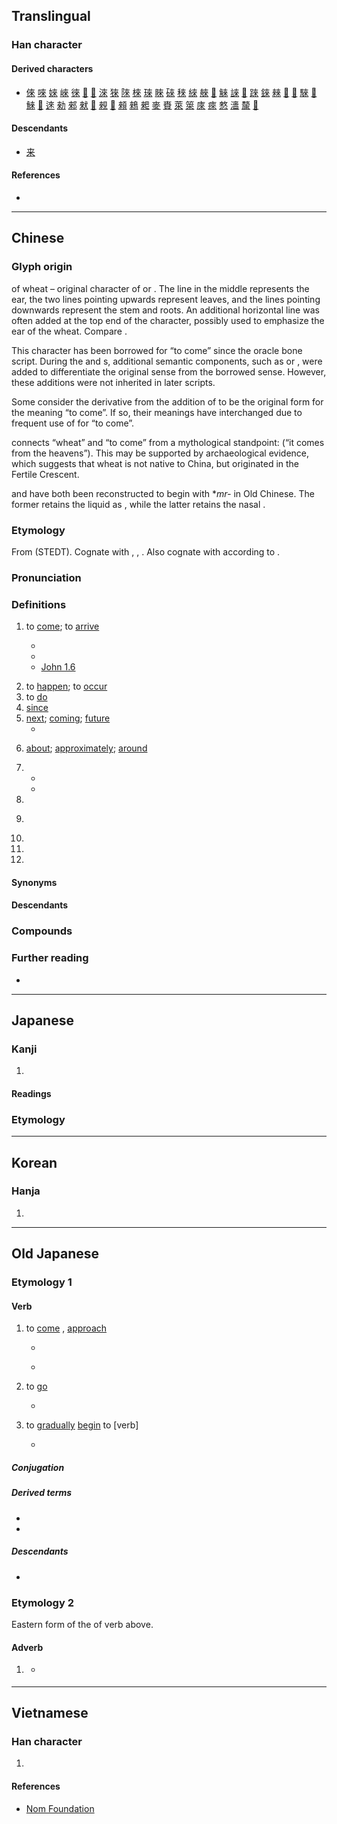 {{also|来|徠|夾}}
{{character info/new}}

==Translingual==
{{CJKV-forms|來|来|来|來}}
{{stroke order|strokes=8}}
{{stroke order|type=animate}}

===Han character===
{{Han char|rn=9|rad=人|as=06|sn=8|four=40908|canj=DOO|ids=⿻木从}}

====Derived characters====
* [[倈]] [[唻]] [[婡]] [[崍]] [[徠]] [[𢜞]] [[𢯦]] [[淶]] [[猍]] [[䧒]] [[棶]] [[琜]] [[睞]] [[䂾]] [[䅘]] [[䋱]] [[𦩑]] [[𧍍]] [[䚞]] [[誺]] [[𤳆]] [[𨂐]] [[錸]] [[㯤]] [[𦠘]] [[𣛤]] [[騋]] [[𩳳]] [[鯠]] [[𪘨]] [[逨]] [[勑]] [[郲]] [[猌]] [[𢆠]] [[䚅]] [[𤳇]] [[顂]] [[鶆]] [[𠌊]] [[麥]] [[賚]] [[萊]] [[箂]] [[庲]] [[㾢]] [[憗]] [[瀒]] [[斄]] [[𤀛]]

====Descendants====
* [[来]]

====References====
* {{Han ref|kx=0101.160|dkj=00581|dj=0214.080|hdz=10141.080|uh=4F86|ud=20358|bh=A8D3|bd=43219}}

----

==Chinese==
{{zh-forms|s=来|alt=𧼛}}

===Glyph origin===
{{Han etym}}
{{liushu|p}} of wheat – original character of {{och-l|麥|wheat}} or {{och-l|麳|wheat}}. The line in the middle represents the ear, the two lines pointing upwards represent leaves, and the lines pointing downwards represent the stem and roots. An additional horizontal line was often added at the top end of the character, possibly used to emphasize the ear of the wheat. Compare {{zh-l|*禾}}.

This character has been borrowed for “to come” since the oracle bone script. During the {{w|Western Zhou}} and {{w|Warring States period}}s, additional semantic components, such as {{zh-l|*止|foot}} or {{zh-l|*辵|to walk}}, were added to differentiate the original sense from the borrowed sense. However, these additions were not inherited in later scripts.

Some consider the derivative {{zh-l|*麥}} from the addition of {{zh-l|*夊|to walk slowly}} to be the original form for the meaning “to come”. If so, their meanings have interchanged due to frequent use of {{lang|zh|來}} for “to come”. {{attn|zh|Any sources disproving this? Most sources interpret 夊 differently because it seems like 麥 was never used to mean "to come" in oracle bones.}}

''{{w|Shuowen}}'' connects “wheat” and “to come” from a mythological standpoint: {{lang|zh|天所來也}} (“it comes from the heavens”). This may be supported by archaeological evidence, which suggests that wheat is not native to China, but originated in the Fertile Crescent.

{{lang|zh|來}} and {{lang|zh|麥}} have both been reconstructed to begin with *''mr-'' in Old Chinese. The former retains the liquid as {{IPAchar|/l/}}, while the latter retains the nasal {{IPAchar|/m/}}.

===Etymology===
From {{inh|zh|sit-pro|*la-j ~ ra||to come}} (STEDT). Cognate with {{och-l|迨|to reach; until}}, {{och-l|賚|to bestow}}, {{cog|my|လာ||to come}}. Also cognate with {{och-l|蒞|to arrive}} according to {{zh-ref|Schuessler (2007)}}.

===Pronunciation===
{{zh-pron
|m=lái
|m-s=nai2
|dg=лэ1
|c=loi4,lai4,lei4
|c_note=lai4, lei4 - vernacular (often written as {{zh-l|嚟}})
|c-t=loi3
|g=lai4
|h=pfs=lòi;gd=loi2
|j=lai1
|mb=lâ̤
|md=lì/lài
|md_note=lì - vernacular; lài - literary
|mn=lâi
|mn-t=lai5/lai7/lai2
|mn-t_note=lai7 - indicates past things; lai2 - “will”
|w=3le
|x=lai2
|mc=y
|oc=y
|ma=y
|cat=v,a,part,pn
}}

===Definitions===
{{zh-hanzi}}

# to [[come]]; to [[arrive]]
#: {{zh-ant|去}}
#* {{zh-x|我 一會-兒{r} 就 來。|I'll come in a moment.}}
#* {{zh-x|我 不 知道 它 是 從 哪裡 來 的。|I didn't know where it came from.}}
#* [https://web.archive.org/web/20111002150223/http://www.wordproject.org/multi/bi_en_cn_py.htm John 1.6]
#*: {{zh-x|有 一 個 人，是 從 神 那裡 差 來 的，名 叫 ^約翰。|There was a man sent from God, whose name was John.}}
# to [[happen]]; to [[occur]]
# to [[do]] {{n-g|(specific meaning depending on the context)}}
# [[since]]
# [[next]]; [[coming]]; [[future]]
#* {{zh-x|來年|next year}}
# {{lb|zh|after a number}} [[about]]; [[approximately]]; [[around]]
# {{n-g|Used after a verb of motion to indicate movement toward the speaker.}}
#* {{zh-x|下來|to come down [compare {{zh-l|下去|to go down}}]}}
#* {{zh-x|進來|to come in}}
# {{n-g|Used before a verb to express volition.}}
# {{n-g|Used with {{zh-l|*不}} or {{zh-l|*得}} to express capability.}}
#: {{zh-x|我 做 不 來 俯臥撐。|I can't do push-ups.}}
# {{n-g|Used after numerals in colloquial lists.}}
# {{n-g|Meaningless particle for rhythmic purposes.}}
# {{surname|zh}}

====Synonyms====
{{zh-dial}}

====Descendants====
{{CJKV||s=来|らい|o=来|or=''rē''|래|lai}}

===Compounds===
{{zh-der|來賓|來不得|來不及|來不來|來潮|來到|來得|來得及|來復|來復槍|來回|來回來去|來回票|來火|來火兒|來件|來講|來今|來勁|來勁兒|來看|來客|來歷|來料加工|來臨|來龍去脈|來路|來路貨|來年|來人|來日|來日方長|來神|來神兒|來生|來使|來世|來示|來勢|來說|來頭|來頭兒|來往|來文|來信|來樣加工|來意|來由|來源|來朝|來者|來者不拒|來著/来着|來之不易|來自|來蹤去跡|來者不善，善者不來|一來|上來|下來|不來|乍來|亂來|今來|以來|來享|來來|來儀|來函|來去|來古|來哲|來因|來孫|來學|來情|來手|來書|來月|來期|來果|來歲|來歸|來派|來煞|來牟|來犯|來的|來稿|來緣|來茲|來葉|來蘇|來處|來襲|來訪|來諭|來貺|來附|來電|來頓|來龍|儻來|先來|入來|再來|出來|別來|前來|勞來|原來|去來|古來|向來|回來|外來|夜來|如來|子來|家來|將來|少來|帶來|年來|往來|後來|從來|把來|拈來|捎來|新來|日來|早來|昨來|有來|未來|本來|歷來|歸來|比來|烏來|爾來|特來|生來|用來|由來|當來|白來|看來|硬來|算來|素來|老來|胡來|自來|舶來|行來|見來|說來|起來|趕來|轉來|近來|返來|進來|過來|適來|還來|邇來|都來|馬來|否往泰來|娓娓道來|可又來|傳染來源|來者可追|來蘇水|希伯來人|不相來往|姍姍來遲|來福槍|下不來|弄來弄去|儻來之物|大剛來|倏來忽往|南來北往|後來之秀|古往今來|划不來|寒來暑往|來亨雞|左來右去|來回的話|來人兒|來頭貨|信手拈來|劈地價來|想來想去|乘興而來|否極泰來|好來寶|來令片|做出事來|垂於將來|往古來今|來事兒|嗟來之食|你來我往|不請自來|悲從中來|到大來|今來古往|來去自如|來者不善|一來二去|忙不過來|別來無恙|慢慢來|慕名而來|做下來|其來有自|不相往來|惠然肯來|人來瘋|來去匆匆|否去泰來|來來往往|可是來|人來客往|人來人往|先來後到|外來錢|得來不易|後來居上|彰往察來|吃不來|來得巧|大來大往|來情去意|悅近來遠|小往大來|來扇館|如來藏|大來歷|幹得來|希伯來|劃下道來|來歷不明|嗟來食|吃得來|來勢洶洶|一來一往|山雨欲來|再來過|來復線|天來大|佛來明哥|何苦來|原來如此|吃自來食|寶麗來|希伯來書|倒大來|來千去萬|從實招來|待剛來|兜來兜去|從頭再來|來福線|人來客去|來復日|克來汀症|合得來|夜來香|不來頭|大都來|大致說來|以往鑒來|大有來頭|大來頭|外來語|來比錫|在來米|合不來|來來回回|伯克來|往來如織|心血來潮|來頭不小|到頭來|卷土重來|後悔不來|來頓瓶|來日正長|下不來臺|倘來之物|來蹤去影|來者是客|來去分明|清風徐來|空穴來風|手到拿來|時來運轉|死去活來|春去秋來|番來覆去|有生以來|新來乍到|日浹往來|春來秋去|斷絕往來|手到擒來|拔來報往|歸去來兮|桃來李答|暮去朝來|樂極悲來|搖筆即來|有備而來|晃來晃去|源源而來|新聞來源|時不再來|數來寶|有來頭|撂下臉來|東來紫氣|突如其來|抖起來|放來生債|未來派|拿不起來|撧過來|特別來賓|沒來歷|禮節往來|禮尚往來|福不徒來|神來之筆|眉來眼去|時來福湊|滾來滾去|放馬過來|看起來|看不來|眉來語去|直去直來|直來直往|熙來攘往|暑往寒來|接踵而來|甘盡苦來|獨來獨往|捲土重來|打上來|捲甲重來|狼來了|禍來神昧|歸去來辭|本來面目|知來藏往|漂來戶|滾起來|拿下馬來|沒來頭|水來土掩|沒有來歷|明來暗往|推來推去|朝來暮去|歷劫歸來|有來有去|泰來否往|扭來扭去|時來運來|打來回|沒來回|沒來由|眼去眉來|未來學|攪纏不來|日往月來|生來死去|暑來寒往|東來西去|未來主義|有史以來|有來有往|時來暫去|數往知來|攪來攪去|浮來暫去|獨往獨來|掉過來|抹不下來|紛沓而來|羊帶來|顧得過來|計上心來|觀往知來|說不上來|馬來熊|說來話長|逆來順受|老來寶|說起來|自拔來歸|這般說來|踅來踅去|自來水|臭肉來蠅|自來火|頻來無忌|自來水筆|言來語去|近悅遠來|雨來散|鳳凰來儀|說得來|跑起來|老來俏|鑑往知來|走來走去|算起來|顧不過來|飛來橫禍|舶來品|絲來線去|覆去翻來|黑白來|翻來吊去|說不來|麇至沓來|馬來亞|飛來峰|馬來糕|納命來|送往迎來|跳起來|馬來西亞|馬來群島|馬來人|過來人|飯來開口|飛來橫財|繼往開來|顛來倒去|算來算去|馬來半島|雁去魚來|雁來紅|紛至沓來|閒來無事|鑒往知來|著甚來由|與生俱來|近新來|迎來送往|紫氣東來|踱來踱去|高來高去|翻來覆去|過下來|說來說去|翻來翻去|興盡悲來|苦盡甘來|者來寨|來鳳|來著|來義|芒來}}

===Further reading===
* {{thcwd|3543}}

{{zh-cat|Beginning|Elementary}}

----

==Japanese==
{{ja-kanji forms|来|來}}

===Kanji===
{{ja-kanji|grade=n|rs=木04|shin=来}}

# {{ja-kyujitai spelling of|来|lang=ja}}

====Readings====
{{ja-readings
|goon=らい
|kanon=らい
|kun=く-る, きた-る, きた-す, き-たる, き-たす
|nanori=き, こ, な, ゆき
}}

===Etymology===
{{ja-gv|来}}

----

==Korean==

===Hanja===
{{ko-hanja|오다|올|래}}

# {{rfdef|ko|sort=人06}}

----

==Old Japanese==

===Etymology 1===
{{rfe|ojp}}

====Verb====
{{head|ojp|verb|tr=ku|kana|く|sort=く}}

# to [[come]] {{gl|[[toward]]s the [[speaker]]}}, [[approach]]
#* {{RQ:Kojiki|poem 51}}
#*: {{ux|ojp|...伊良那祁久[[そこ|曾許]]爾[[思ひ出|淤母比傅]]加那志祁久[[ここ|許許]]爾淤母比傅伊岐良受曾'''久流'''[[梓弓|阿豆佐由美]][[檀|麻由美]]|tr=...iranake<sub>1</sub>ku so<sub>2</sub>ko<sub>2</sub> ni omo<sub>2</sub>pi<sub>1</sub>de kanasike<sub>1</sub>ku ko<sub>2</sub>ko<sub>2</sub> ni omo<sub>2</sub>pi<sub>1</sub>de iki<sub>1</sub>razu so '''kuru''' adusayumi<sub>1</sub> mayumi<sub>1</sub>}}
#* {{RQ:Manyoshu|4|527}}
#*: {{ux|ojp|'''將來'''云毛'''不來'''時有乎'''不來'''云乎'''將來'''常&#64091;不待'''不來'''云物乎|tr='''ko<sub>2</sub>mu''' to<sub>2</sub> ipu mo '''ko<sub>2</sub>nu''' to<sub>2</sub>ki<sub>1</sub> aru wo '''ko<sub>2</sub>zi''' to<sub>2</sub> ipu wo '''ko<sub>2</sub>mu''' to<sub>2</sub> pa matazi '''ko<sub>2</sub>zi''' to<sub>2</sub> ipu mono<sub>2</sub> wo}}
# to [[go]] {{gl|to a [[direction]] or [[place]] far from the speaker but near the [[listener]]}}
#* {{RQ:Manyoshu|15|3589}}
#*: {{ux|ojp|[[夕されば|由布佐禮婆]]比具良之伎奈久伊故麻山古延弖曾安我'''久流'''伊毛我目乎保里|tr=yupu sareba pi<sub>1</sub>gurasi ki<sub>1</sub>naku Iko<sub>2</sub>ma-yama ko<sub>1</sub>yete so<sub>2</sub> a ga '''kuru''' imo ga me<sub>2</sub> wo pori}}
# {{lb|ja|[[suffix]]ed to the {{m|ja|連用形|tr=ren'yōkei||stem form}} of a verb}} to [[gradually]] [[begin]] to [verb]
#* {{RQ:Manyoshu|14|3453}}
#*: {{ux|ojp|可是能等能登抱吉和伎母賀吉西斯伎奴多母登乃久太利麻欲比'''伎爾家利'''|tr=kaze no<sub>2</sub> to<sub>2</sub> no<sub>2</sub> kaze no<sub>2</sub> to<sub>2</sub>poki<sub>1</sub> wagi<sub>1</sub>mo ga ki<sub>1</sub>sesi ki<sub>1</sub>nu tamoto<sub>2</sub> no<sub>2</sub> kudari mayo<sub>1</sub>pi'''ki<sub>1</sub>nike<sub>1</sub>ri'''}}

=====Conjugation=====
{{ja-conj-bungo||irreg-k|sik=來}}

=====Derived terms=====
* {{m|ojp|來る|tr=ki<sub>1</sub>taru}}
* {{m|ojp|來鳴く|tr=ki<sub>1</sub>naku}}

=====Descendants=====
* {{desc|ja|来る|tr=kuru}}

===Etymology 2===
Eastern {{cog|ojp|-}} form of the {{m|ja|連用形|tr=ren'yōkei||stem or continuative form}} of verb {{m|ojp||來|tr=ku}} above.

====Adverb====
{{head|ojp|adverb|tr=ke<sub>1</sub>|kana|け|sort=け}}

# {{lb|ojp|sort=け|regional|Southern Eastern {{cog|ojp|-}}}} {{rfdef|ojp}}
#* {{RQ:Manyoshu|20|4337}}
#*: {{ux|ojp|美豆等利乃多知能已蘇岐爾父母爾毛能波須'''價'''爾弖已麻叙久夜志伎|tr=miduto<sub>2</sub>ri no<sub>2</sub> tati no<sub>2</sub> iso<sub>1</sub>gi<sub>1</sub> ni titipapa ni mono<sub>2</sub>pazu '''ke<sub>1</sub>'''nite ima zo kuyasiki<sub>1</sub>}}

----

==Vietnamese==

===Han character===
{{vi-hantu|[[lai]], [[lay]], [[lơi]], [[ray]], [[rơi]], [[rời]]|rs=人06}}

# {{rfdef|vi|sort=人06}}

====References====
* [http://nomfoundation.org/common/nom_details.php?codepoint=4f86 Nom Foundation]